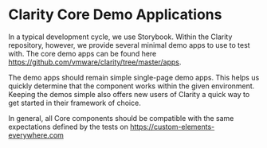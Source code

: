 
<Meta title="Internal/Documentation/Demo Apps" />

# Clarity Core Demo Applications

In a typical development cycle, we use Storybook. Within the Clarity repository,
however, we provide several minimal demo apps to use to test with. The core demo
apps can be found here https://github.com/vmware/clarity/tree/master/apps.

The demo apps should remain simple single-page demo apps. This helps us quickly
determine that the component works within the given environment. Keeping the demos
simple also offers new users of Clarity a quick way to get started in their
framework of choice.

In general, all Core components should be compatible with the same expectations
defined by the tests on https://custom-elements-everywhere.com
